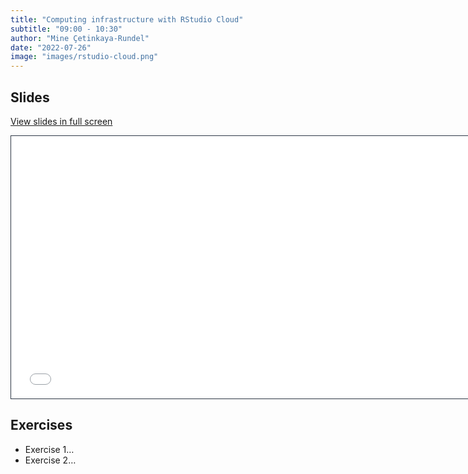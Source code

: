 ```yaml
---
title: "Computing infrastructure with RStudio Cloud"
subtitle: "09:00 - 10:30"
author: "Mine Çetinkaya-Rundel"
date: "2022-07-26"
image: "images/rstudio-cloud.png"
---
```


## Slides

[View slides in full screen](../materials/05-rstudio-cloud/index.html)

```{=html}
<iframe class="slide-deck" src="../materials/05-rstudio-cloud/" height="420" width="747" style="border: 1px solid #2e3846;"></iframe>
```
## Exercises

-   Exercise 1...
-   Exercise 2...

